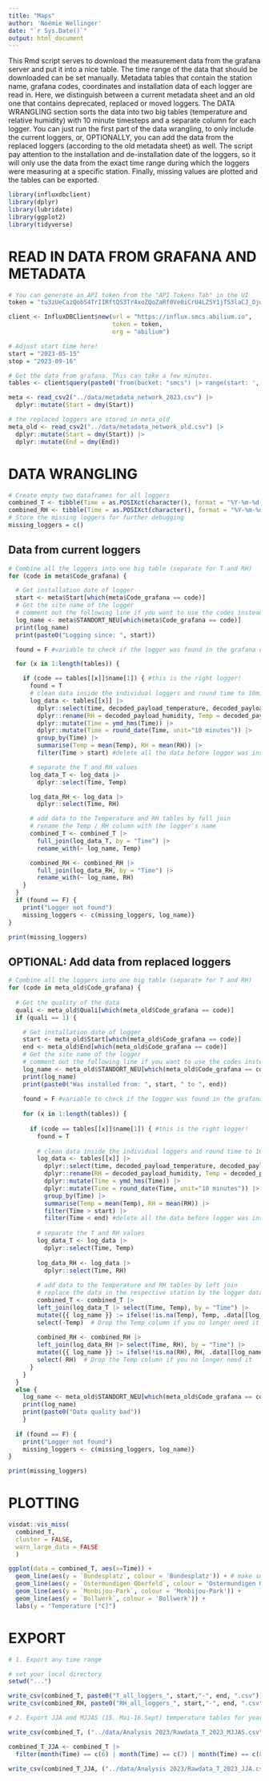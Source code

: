 ```yaml
---
title: "Maps"
author: 'Noémie Wellinger'
date: "`r Sys.Date()`"
output: html_document
---
```


This Rmd script serves to download the measurement data from the grafana server and put it into a nice table. 
The time range of the data that should be downloaded can be set manually. Metadata tables that contain the station name, grafana codes, coordinates and installation data of each logger are read in. Here, we distinguish between a current metadata sheet and an old one that contains deprecated, replaced or moved loggers.
The DATA WRANGLING section sorts the data into two big tables (temperature and relative humidity) with 10 minute timesteps and a separate column for each logger. You can just run the first part of the data wrangling, to only include the current loggers, or, OPTIONALLY, you can add the data from the replaced loggers (according to the old metadata sheet) as well. The script pay attention to the installation and de-installation date of the loggers, so it will only use the data from the exact time range during which the loggers were measuring at a specific station.
Finally, missing values are plotted and the tables can be exported.


```r
library(influxdbclient)
library(dplyr)
library(lubridate)
library(ggplot2)
library(tidyverse)
```


# READ IN DATA FROM GRAFANA AND METADATA
```r
# You can generate an API token from the "API Tokens Tab" in the UI
token = "tu3zUeCazQobS4TrIIRftQS3Tr4xoZQoZaRf0Ve0iCrU4LZSY1jTS3laCJ_OjwJxWJ6WsKuwXN_tVV10R73hyg=="

client <- InfluxDBClient$new(url = "https://influx.smcs.abilium.io",
                             token = token,
                             org = "abilium")

# Adjust start time here!
start = "2023-05-15"
stop = "2023-09-16"

# Get the data from grafana. This can take a few minutes.
tables <- client$query(paste0('from(bucket: "smcs") |> range(start: ', start, ', stop: ', stop, ') |> filter(fn: (r) => r["_measurement"] == "mqtt_consumer") |> filter(fn: (r) => r["_field"] == "decoded_payload_temperature" or r["_field"] == "decoded_payload_humidity") |> filter(fn: (r) => r["topic"] != "v3/dynamicventilation@ttn/devices/eui-f613c9feff19276a/up") |> filter(fn: (r) => r["topic"] != "helium/eeea9617559b/rx") |> pivot(rowKey: ["_time"], columnKey: ["_field"], valueColumn: "_value")'))
```

```r
meta <- read_csv2("../data/metadata_network_2023.csv") |>
  dplyr::mutate(Start = dmy(Start))

# the replaced loggers are stored in meta_old
meta_old <- read_csv2("../data/metadata_network_old.csv") |>
  dplyr::mutate(Start = dmy(Start)) |>
  dplyr::mutate(End = dmy(End))
```



# DATA WRANGLING
```r
# Create empty two dataframes for all loggers
combined_T <- tibble(Time = as.POSIXct(character(), format = "%Y-%m-%d %H:%M"))
combined_RH <- tibble(Time = as.POSIXct(character(), format = "%Y-%m-%d %H:%M"))
# Store the missing loggers for further debugging
missing_loggers = c()
```

## Data from current loggers
```r
# Combine all the loggers into one big table (separate for T and RH)
for (code in meta$Code_grafana) {

  # Get installation date of logger
  start <- meta$Start[which(meta$Code_grafana == code)]
  # Get the site name of the logger
  # comment out the following line if you want to use the codes instead
  log_name <- meta$STANDORT_NEU[which(meta$Code_grafana == code)]
  print(log_name)
  print(paste0("Logging since: ", start))

  found = F #variable to check if the logger was found in the grafana data

  for (x in 1:length(tables)) {

    if (code == tables[[x]]$name[1]) { #this is the right logger!
      found = T
      # clean data inside the individual loggers and round time to 10mins
      log_data <- tables[[x]] |>
        dplyr::select(time, decoded_payload_temperature, decoded_payload_humidity) |>
        dplyr::rename(RH = decoded_payload_humidity, Temp = decoded_payload_temperature, Time = time) |>
        dplyr::mutate(Time = ymd_hms(Time)) |>
        dplyr::mutate(Time = round_date(Time, unit="10 minutes")) |>
        group_by(Time) |>
        summarise(Temp = mean(Temp), RH = mean(RH)) |>
        filter(Time > start) #delete all the data before logger was installed at this site

      # separate the T and RH values
      log_data_T <- log_data |>
        dplyr::select(Time, Temp)

      log_data_RH <- log_data |>
        dplyr::select(Time, RH)

      # add data to the Temperature and RH tables by full join
      # rename the Temp / RH column with the logger's name
      combined_T <- combined_T |>
        full_join(log_data_T, by = "Time") |>
        rename_with(~ log_name, Temp)

      combined_RH <- combined_RH |>
        full_join(log_data_RH, by = "Time") |>
        rename_with(~ log_name, RH)
    }
  }
  if (found == F) {
    print("Logger not found")
    missing_loggers <- c(missing_loggers, log_name)}
}

print(missing_loggers)
```

## OPTIONAL: Add data from replaced loggers
```r
# Combine all the loggers into one big table (separate for T and RH)
for (code in meta_old$Code_grafana) {
  
  # Get the quality of the data
  quali <- meta_old$Quali[which(meta_old$Code_grafana == code)]
  if (quali == 1) {

    # Get installation date of logger
    start <- meta_old$Start[which(meta_old$Code_grafana == code)]
    end <- meta_old$End[which(meta_old$Code_grafana == code)]
    # Get the site name of the logger
    # comment out the following line if you want to use the codes instead
    log_name <- meta_old$STANDORT_NEU[which(meta_old$Code_grafana == code)]
    print(log_name)
    print(paste0("Was installed from: ", start, " to ", end))
  
    found = F #variable to check if the logger was found in the grafana data
  
    for (x in 1:length(tables)) {
  
      if (code == tables[[x]]$name[1]) { #this is the right logger!
        found = T
      
        # clean data inside the individual loggers and round time to 10mins
        log_data <- tables[[x]] |>
          dplyr::select(time, decoded_payload_temperature, decoded_payload_humidity) |>
          dplyr::rename(RH = decoded_payload_humidity, Temp = decoded_payload_temperature, Time = time) |>
          dplyr::mutate(Time = ymd_hms(Time)) |>
          dplyr::mutate(Time = round_date(Time, unit="10 minutes")) |>
          group_by(Time) |>
          summarise(Temp = mean(Temp), RH = mean(RH)) |>
          filter(Time > start) |>
          filter(Time < end) #delete all the data before logger was installed at this site
  
        # separate the T and RH values
        log_data_T <- log_data |>
          dplyr::select(Time, Temp)
  
        log_data_RH <- log_data |>
          dplyr::select(Time, RH)
  
        # add data to the Temperature and RH tables by left join
        # replace the data in the respective station by the logger data
        combined_T <- combined_T |>
        left_join(log_data_T |> select(Time, Temp), by = "Time") |>
        mutate({{ log_name }} := ifelse(!is.na(Temp), Temp, .data[[log_name]])) |>
        select(-Temp)  # Drop the Temp column if you no longer need it
  
        combined_RH <- combined_RH |>
        left_join(log_data_RH |> select(Time, RH), by = "Time") |>
        mutate({{ log_name }} := ifelse(!is.na(RH), RH, .data[[log_name]])) |>
        select(-RH)  # Drop the Temp column if you no longer need it
      }
    }
  }
  else {
    log_name <- meta_old$STANDORT_NEU[which(meta_old$Code_grafana == code)]
    print(log_name)
    print(paste0("Data quality bad"))
    }
  
  if (found == F) {
    print("Logger not found")
    missing_loggers <- c(missing_loggers, log_name)}
}

print(missing_loggers)
```



# PLOTTING
```r
visdat::vis_miss(
  combined_T,
  cluster = FALSE, 
  warn_large_data = FALSE
  )

ggplot(data = combined_T, aes(x=Time)) +
  geom_line(aes(y = `Bundesplatz`, colour = 'Bundesplatz')) + # make sure to use these `` for site names with a space in between
  geom_line(aes(y = `Ostermundigen Oberfeld`, colour = 'Ostermundigen Oberfeld')) +
  geom_line(aes(y = `Monbijou-Park`, colour = 'Monbijou-Park')) +
  geom_line(aes(y = `Bollwerk`, colour = 'Bollwerk')) +
  labs(y = "Temperature [°C]")
```



# EXPORT
```r
# 1. Export any time range

# set your local directory
setwd("...")

write_csv(combined_T, paste0("T_all_loggers_", start,"-", end, ".csv"))
write_csv(combined_RH, paste0("RH_all_loggers_", start,"-", end, ".csv"))
```

```r
# 2. Export JJA and MJJAS (15. Mai-16.Sept) temperature tables for yearly report

write_csv(combined_T, ("../data/Analysis 2023/Rawdata_T_2023_MJJAS.csv"))

combined_T_JJA <- combined_T |>
  filter(month(Time) == c(6) | month(Time) == c(7) | month(Time) == c(8))

write_csv(combined_T_JJA, ("../data/Analysis 2023/Rawdata_T_2023_JJA.csv"))

```


